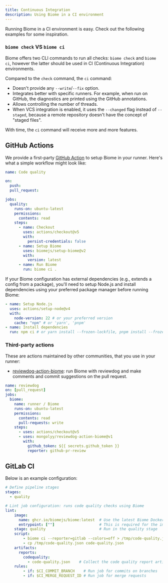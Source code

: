 ```yaml
---
title: Continuous Integration
description: Using Biome in a CI environment
---
```


Running Biome in a CI environment is easy. Check out the following examples for some inspiration.

### `biome check` VS `biome ci`

Biome offers two CLI commands to run all checks: `biome check` and `biome ci`, however the latter should be used in CI (Continuous Integration) environments.

Compared to the `check` command, the `ci` command:
- Doesn't provide any `--write`/`--fix` option.
- Integrates better with specific runners. For example, when run on GitHub, the diagnostics are printed using the GitHub annotations.
- Allows controlling the number of threads.
- When VCS integration is enabled, it uses the `--changed` flag instead of `--staged`, because a remote repository doesn't have the concept of "staged files".

With time, the `ci` command will receive more and more features.

## GitHub Actions

We provide a first-party [GitHub Action](https://github.com/marketplace/actions/setup-biome) to setup Biome in your runner.
Here's what a simple workflow might look like:

```yaml title="pull_request.yml"
name: Code quality

on:
  push:
  pull_request:

jobs:
  quality:
    runs-on: ubuntu-latest
    permissions:
      contents: read
    steps:
      - name: Checkout
        uses: actions/checkout@v5
        with:
          persist-credentials: false
      - name: Setup Biome
        uses: biomejs/setup-biome@v2
        with:
          version: latest
      - name: Run Biome
        run: biome ci .
```

If your Biome configuration has external dependencies (e.g., extends a config from a package), you'll need to setup Node.js and install dependencies using your preferred package manager before running Biome:

```yaml
- name: Setup Node.js
  uses: actions/setup-node@v4
  with:
    node-version: 22 # or your preferred version
    cache: "npm" # or 'yarn', 'pnpm'
- name: Install dependencies
  run: npm ci # or yarn install --frozen-lockfile, pnpm install --frozen-lockfile
```

### Third-party actions

These are actions maintained by other communities, that you use in your runner:

- [reviewdog-action-biome](https://github.com/marketplace/actions/run-biome-with-reviewdog): run Biome with reviewdog and make comments and commit suggestions on the pull request.

```yaml title="pull_request.yml"
name: reviewdog
on: [pull_request]
jobs:
  biome:
    name: runner / Biome
    runs-on: ubuntu-latest
    permissions:
      contents: read
      pull-requests: write
    steps:
      - uses: actions/checkout@v5
      - uses: mongolyy/reviewdog-action-biome@v1
        with:
          github_token: ${{ secrets.github_token }}
          reporter: github-pr-review
```

## GitLab CI

Below is an example configuration:

```yaml title=".gitlab-ci.yml"
# Define pipeline stages
stages:
  - quality

# Lint job configuration: runs code quality checks using Biome
lint:
    image:
      name: ghcr.io/biomejs/biome:latest  # Use the latest Biome Docker image
      entrypoint: [""]                    # This is required for the image to work in GitLab CI
    stage: quality                        # Run in the quality stage
    script:
        - biome ci --reporter=gitlab --colors=off > /tmp/code-quality.json
        - cp /tmp/code-quality.json code-quality.json
    artifacts:
      reports:
        codequality:
          - code-quality.json    # Collect the code quality report artifact
    rules:
        - if: $CI_COMMIT_BRANCH    # Run job for commits on branches
        - if: $CI_MERGE_REQUEST_ID # Run job for merge requests
```
